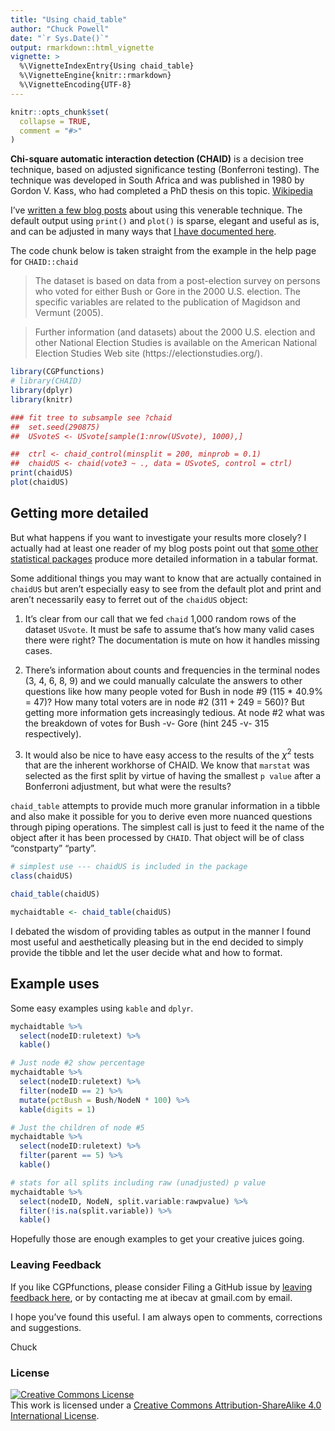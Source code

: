 ```yaml
---
title: "Using chaid_table"
author: "Chuck Powell"
date: "`r Sys.Date()`"
output: rmarkdown::html_vignette
vignette: >
  %\VignetteIndexEntry{Using chaid_table}
  %\VignetteEngine{knitr::rmarkdown}
  %\VignetteEncoding{UTF-8}
---
```


```r
knitr::opts_chunk$set(
  collapse = TRUE,
  comment = "#>"
)
```

**Chi-square automatic interaction detection (CHAID)** is a decision tree
technique, based on adjusted significance testing (Bonferroni testing). The
technique was developed in South Africa and was published in 1980 by Gordon V.
Kass, who had completed a PhD thesis on this topic. [Wikipedia](https://en.wikipedia.org/wiki/Chi-square_automatic_interaction_detection) 

I've [written a few blog posts](https://ibecav.netlify.app/tags/chaid/) about
using this venerable technique. The default output using `print()` and `plot()`
is sparse, elegant and useful as is, and can be adjusted in many ways that [I
have documented here](https://ibecav.github.io/chaidtutor1/).

The code chunk below is taken straight from the example in the help page for
`CHAID::chaid`

> The dataset is based on data from a post-election survey on persons who voted for either Bush or Gore in the 2000 U.S. election. The specific variables are related to the publication of Magidson and Vermunt (2005).

> Further information (and datasets) about the 2000 U.S. election and other National Election Studies is available on the American National Election Studies Web site (https://electionstudies.org/).


```r
library(CGPfunctions)
# library(CHAID)
library(dplyr)
library(knitr)

### fit tree to subsample see ?chaid
##  set.seed(290875)
##  USvoteS <- USvote[sample(1:nrow(USvote), 1000),]

##  ctrl <- chaid_control(minsplit = 200, minprob = 0.1)
##  chaidUS <- chaid(vote3 ~ ., data = USvoteS, control = ctrl)
print(chaidUS) 
plot(chaidUS)
```

## Getting more detailed

But what happens if you want to investigate your results more closely? I
actually had at least one reader of my blog posts point out that [some other
statistical
packages](https://www.ibm.com/support/knowledgecenter/en/SSLVMB_23.0.0/spss/tutorials/tree_credit_treetable.html#tree_credit_treetable)
produce more detailed information in a tabular format.

Some additional things you may want to know that are actually contained in
`chaidUS` but aren't especially easy to see from the default plot and print and
aren't necessarily easy to ferret out of the `chaidUS` object:

1. It's clear from our call that we fed `chaid` 1,000 random rows of the
   dataset `USvote`. It must be safe to assume that's how many valid cases there were
   right?  The documentation is mute on how it handles missing cases.

2. There's information about counts and frequencies in the terminal nodes (3, 4,
   6, 8, 9) and we could manually calculate the answers to other questions like
   how many people voted for Bush in node #9 (115 * 40.9% = 47)? How many total
   voters are in node #2 (311 + 249 = 560)? But getting more information gets
   increasingly tedious. At node #2 what was the breakdown of votes for Bush -v-
   Gore (hint 245 -v- 315 respectively).

3. It would also be nice to have easy access to the results of the $\chi^2$
   tests that are the inherent workhorse of CHAID. We know that `marstat` was
   selected as the first split by virtue of having the smallest `p value` after
   a Bonferroni adjustment, but what were the results?

`chaid_table` attempts to provide much more granular information in a tibble and
also make it possible for you to derive even more nuanced questions through
piping operations. The simplest call is just to feed it the name of the object
after it has been processed by `CHAID`. That object will be of class
"constparty" "party".

```r
# simplest use --- chaidUS is included in the package
class(chaidUS)

chaid_table(chaidUS)

mychaidtable <- chaid_table(chaidUS)
```

I debated the wisdom of providing tables as output in the manner I found most
useful and aesthetically pleasing but in the end decided to simply provide the
tibble and let the user decide what and how to format.

## Example uses

Some easy examples using `kable` and `dplyr`.

```r
mychaidtable %>% 
  select(nodeID:ruletext) %>% 
  kable()

# Just node #2 show percentage
mychaidtable %>% 
  select(nodeID:ruletext) %>% 
  filter(nodeID == 2) %>% 
  mutate(pctBush = Bush/NodeN * 100) %>%
  kable(digits = 1)

# Just the children of node #5
mychaidtable %>% 
  select(nodeID:ruletext) %>% 
  filter(parent == 5) %>% 
  kable()

# stats for all splits including raw (unadjusted) p value
mychaidtable %>% 
  select(nodeID, NodeN, split.variable:rawpvalue) %>% 
  filter(!is.na(split.variable)) %>% 
  kable()

```

Hopefully those are enough examples to get your creative juices going.

### Leaving Feedback
If you like CGPfunctions, please consider Filing a GitHub issue by [leaving
feedback here](https://github.com/ibecav/CGPfunctions/issues), or by contacting
me at ibecav at gmail.com by email.

I hope you've found this useful. I am always open to comments, corrections and
suggestions.

Chuck 

### License
<a rel="license" href="https://creativecommons.org/licenses/by-sa/4.0/"><img alt="Creative Commons License" style="border-width:0" src="https://i.creativecommons.org/l/by-sa/4.0/88x31.png" /></a><br />This work is licensed under a <a rel="license" href="https://creativecommons.org/licenses/by-sa/4.0/">Creative Commons Attribution-ShareAlike 4.0 International License</a>.

